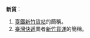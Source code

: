 '''新貨'''：
#[[臺鐵|臺鐵]][[新竹貨站|新竹貨站]]的簡稱。
#[[臺灣|臺灣]][[快遞|快遞]]業者[[新竹貨運|新竹貨運]]的簡稱。
{{disambig|Cat=二字亞洲相關消歧義}}